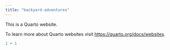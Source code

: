 ```yaml
---
title: "backyard-adventures"
---
```


This is a Quarto website.

To learn more about Quarto websites visit <https://quarto.org/docs/websites>.

```r
1 + 1
```
